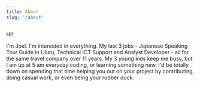 ---
title: About
slug: "/about"
---

Hi!

I'm Joel.  I'm interested in everything.  My last 3 jobs - Japanese Speaking Tour Guide in Uluru, Technical ICT Support and Analyst Developer - all for the same travel company over 11 years.  My 3 _young_ kids keep me busy, but I am up at 5 am everyday coding, or learning something new.  I'd be totally down on spending that time helping you out on your project by contributing, doing casual work, or even being your rubber duck.
